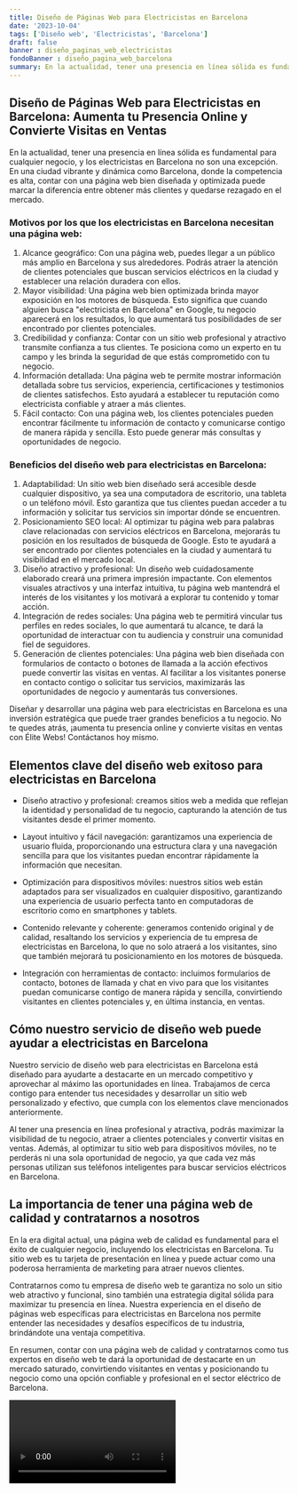 ```yaml
---
title: Diseño de Páginas Web para Electricistas en Barcelona
date: '2023-10-04'
tags: ['Diseño web', 'Electricistas', 'Barcelona']
draft: false
banner : diseño_paginas_web_electricistas
fondoBanner : diseño_pagina_web_barcelona
summary: En la actualidad, tener una presencia en línea sólida es fundamental para cualquier negocio, y los electricistas en Barcelona no son una excepción. En una ciudad vibrante y dinámica como Barcelona, donde la competencia es alta, contar con una página web bien diseñada y optimizada puede marcar la diferencia entre obtener más clientes y quedarse rezagado en el mercado.
---
```


## Diseño de Páginas Web para Electricistas en Barcelona: Aumenta tu Presencia Online y Convierte Visitas en Ventas

En la actualidad, tener una presencia en línea sólida es fundamental para cualquier negocio, y los electricistas en Barcelona no son una excepción. En una ciudad vibrante y dinámica como Barcelona, donde la competencia es alta, contar con una página web bien diseñada y optimizada puede marcar la diferencia entre obtener más clientes y quedarse rezagado en el mercado.

### Motivos por los que los electricistas en Barcelona necesitan una página web:
1. Alcance geográfico: Con una página web, puedes llegar a un público más amplio en Barcelona y sus alrededores. Podrás atraer la atención de clientes potenciales que buscan servicios eléctricos en la ciudad y establecer una relación duradera con ellos.
2. Mayor visibilidad: Una página web bien optimizada brinda mayor exposición en los motores de búsqueda. Esto significa que cuando alguien busca "electricista en Barcelona" en Google, tu negocio aparecerá en los resultados, lo que aumentará tus posibilidades de ser encontrado por clientes potenciales.
3. Credibilidad y confianza: Contar con un sitio web profesional y atractivo transmite confianza a tus clientes. Te posiciona como un experto en tu campo y les brinda la seguridad de que estás comprometido con tu negocio.
4. Información detallada: Una página web te permite mostrar información detallada sobre tus servicios, experiencia, certificaciones y testimonios de clientes satisfechos. Esto ayudará a establecer tu reputación como electricista confiable y atraer a más clientes.
5. Fácil contacto: Con una página web, los clientes potenciales pueden encontrar fácilmente tu información de contacto y comunicarse contigo de manera rápida y sencilla. Esto puede generar más consultas y oportunidades de negocio.

### Beneficios del diseño web para electricistas en Barcelona:
1. Adaptabilidad: Un sitio web bien diseñado será accesible desde cualquier dispositivo, ya sea una computadora de escritorio, una tableta o un teléfono móvil. Esto garantiza que tus clientes puedan acceder a tu información y solicitar tus servicios sin importar dónde se encuentren.
2. Posicionamiento SEO local: Al optimizar tu página web para palabras clave relacionadas con servicios eléctricos en Barcelona, mejorarás tu posición en los resultados de búsqueda de Google. Esto te ayudará a ser encontrado por clientes potenciales en la ciudad y aumentará tu visibilidad en el mercado local.
3. Diseño atractivo y profesional: Un diseño web cuidadosamente elaborado creará una primera impresión impactante. Con elementos visuales atractivos y una interfaz intuitiva, tu página web mantendrá el interés de los visitantes y los motivará a explorar tu contenido y tomar acción.
4. Integración de redes sociales: Una página web te permitirá vincular tus perfiles en redes sociales, lo que aumentará tu alcance, te dará la oportunidad de interactuar con tu audiencia y construir una comunidad fiel de seguidores.
5. Generación de clientes potenciales: Una página web bien diseñada con formularios de contacto o botones de llamada a la acción efectivos puede convertir las visitas en ventas. Al facilitar a los visitantes ponerse en contacto contigo o solicitar tus servicios, maximizarás las oportunidades de negocio y aumentarás tus conversiones.

Diseñar y desarrollar una página web para electricistas en Barcelona es una inversión estratégica que puede traer grandes beneficios a tu negocio. No te quedes atrás, ¡aumenta tu presencia online y convierte visitas en ventas con Élite Webs! Contáctanos hoy mismo.

<GifSeo />

<Cta />

## Elementos clave del diseño web exitoso para electricistas en Barcelona

- Diseño atractivo y profesional: creamos sitios web a medida que reflejan la identidad y personalidad de tu negocio, capturando la atención de tus visitantes desde el primer momento.

- Layout intuitivo y fácil navegación: garantizamos una experiencia de usuario fluida, proporcionando una estructura clara y una navegación sencilla para que los visitantes puedan encontrar rápidamente la información que necesitan.

- Optimización para dispositivos móviles: nuestros sitios web están adaptados para ser visualizados en cualquier dispositivo, garantizando una experiencia de usuario perfecta tanto en computadoras de escritorio como en smartphones y tablets.

- Contenido relevante y coherente: generamos contenido original y de calidad, resaltando los servicios y experiencia de tu empresa de electricistas en Barcelona, lo que no solo atraerá a los visitantes, sino que también mejorará tu posicionamiento en los motores de búsqueda.

- Integración con herramientas de contacto: incluimos formularios de contacto, botones de llamada y chat en vivo para que los visitantes puedan comunicarse contigo de manera rápida y sencilla, convirtiendo visitantes en clientes potenciales y, en última instancia, en ventas.

## Cómo nuestro servicio de diseño web puede ayudar a electricistas en Barcelona

Nuestro servicio de diseño web para electricistas en Barcelona está diseñado para ayudarte a destacarte en un mercado competitivo y aprovechar al máximo las oportunidades en línea. Trabajamos de cerca contigo para entender tus necesidades y desarrollar un sitio web personalizado y efectivo, que cumpla con los elementos clave mencionados anteriormente.

Al tener una presencia en línea profesional y atractiva, podrás maximizar la visibilidad de tu negocio, atraer a clientes potenciales y convertir visitas en ventas. Además, al optimizar tu sitio web para dispositivos móviles, no te perderás ni una sola oportunidad de negocio, ya que cada vez más personas utilizan sus teléfonos inteligentes para buscar servicios eléctricos en Barcelona.

## La importancia de tener una página web de calidad y contratarnos a nosotros

En la era digital actual, una página web de calidad es fundamental para el éxito de cualquier negocio, incluyendo los electricistas en Barcelona. Tu sitio web es tu tarjeta de presentación en línea y puede actuar como una poderosa herramienta de marketing para atraer nuevos clientes.

Contratarnos como tu empresa de diseño web te garantiza no solo un sitio web atractivo y funcional, sino también una estrategia digital sólida para maximizar tu presencia en línea. Nuestra experiencia en el diseño de páginas web específicas para electricistas en Barcelona nos permite entender las necesidades y desafíos específicos de tu industria, brindándote una ventaja competitiva.

En resumen, contar con una página web de calidad y contratarnos como tus expertos en diseño web te dará la oportunidad de destacarte en un mercado saturado, convirtiendo visitantes en ventas y posicionando tu negocio como una opción confiable y profesional en el sector eléctrico de Barcelona.

<Video />

<CtaBot job='Electricistas' city='Barcelona'/>

<Gmaps query='Barcelona+españa+maps' />